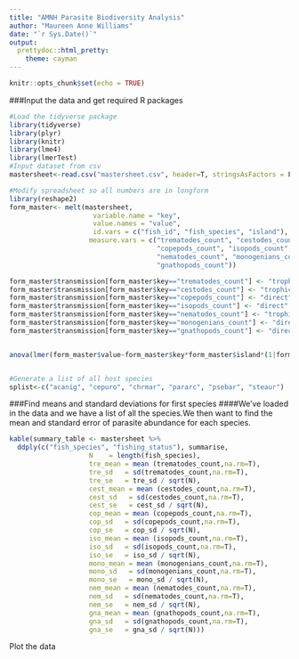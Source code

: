 ```yaml
---
title: "AMNH Parasite Biodiversity Analysis"
author: "Maureen Anne Williams"
date: "`r Sys.Date()`"
output:
  prettydoc::html_pretty:
    theme: cayman
---
```


```r
knitr::opts_chunk$set(echo = TRUE)
```

###Input the data and get required R packages
```r
#Load the tidyverse package
library(tidyverse)
library(plyr)
library(knitr)
library(lme4)
library(lmerTest)
#Input dataset from csv
mastersheet<-read.csv("mastersheet.csv", header=T, stringsAsFactors = F)

#Modify spreadsheet so all numbers are in longform
library(reshape2)
form_master<- melt(mastersheet, 
                     variable.name = "key",
                     value.names = "value",
                     id.vars = c("fish_id", "fish_species", "island"),
                    measure.vars = c("trematodes_count", "cestodes_count",
                                     "copepods_count", "isopods_count", 
                                     "nematodes_count", "monogenians_count",
                                     "gnathopods_count"))

form_master$transmission[form_master$key=="trematodes_count"] <- "trophic" 
form_master$transmission[form_master$key=="cestodes_count"] <- "trophic" 
form_master$transmission[form_master$key=="copepods_count"] <- "direct" 
form_master$transmission[form_master$key=="isopods_count"] <- "direct" 
form_master$transmission[form_master$key=="nematodes_count"] <- "trophic"
form_master$transmission[form_master$key=="monogenians_count"] <- "direct" 
form_master$transmission[form_master$key=="gnathopods_count"] <- "direct" 


anova(lmer(form_master$value~form_master$key*form_master$island*(1|form_master$fish_species)))


#Generate a list of all host species
splist<-c("acanig", "cepuro", "chrmar", "pararc", "psebar", "steaur")
```

###Find means and standard deviations for first species
####We've loaded in the data and we have a list of all the species.We then want to find the mean and standard error of parasite abundance for each species. 
```r
kable(summary_table <- mastersheet %>%
  ddply(c("fish_species", "fishing_status"), summarise,
                    N    = length(fish_species),
                    tre_mean = mean (trematodes_count,na.rm=T),
                    tre_sd   = sd(trematodes_count,na.rm=T),
                    tre_se   = tre_sd / sqrt(N),
                    cest_mean = mean (cestodes_count,na.rm=T),
                    cest_sd   = sd(cestodes_count,na.rm=T),
                    cest_se   = cest_sd / sqrt(N),
                    cop_mean = mean (copepods_count,na.rm=T),
                    cop_sd   = sd(copepods_count,na.rm=T),
                    cop_se   = cop_sd / sqrt(N),
                    iso_mean = mean (isopods_count,na.rm=T),
                    iso_sd   = sd(isopods_count,na.rm=T),
                    iso_se   = iso_sd / sqrt(N),
                    mono_mean = mean (monogenians_count,na.rm=T),
                    mono_sd   = sd(monogenians_count,na.rm=T),
                    mono_se   = mono_sd / sqrt(N),
                    nem_mean = mean (nematodes_count,na.rm=T),
                    nem_sd   = sd(nematodes_count,na.rm=T),
                    nem_se   = nem_sd / sqrt(N),
                    gna_mean = mean (gnathopods_count,na.rm=T),
                    gna_sd   = sd(gnathopods_count,na.rm=T),
                    gna_se   = gna_sd / sqrt(N)))
```


Plot the data
```r

```

